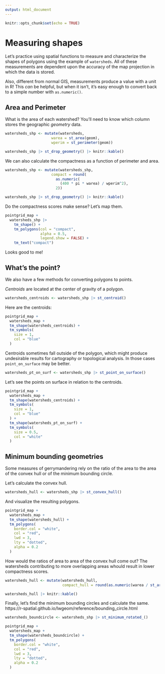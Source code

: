 ```yaml
---
output: html_document
---
```


```r
knitr::opts_chunk$set(echo = TRUE)
```

# Measuring shapes

Let's practice using spatial functions to measure and characterize the shapes of polygons using the example of `watersheds`.
All of these measurements are dependent upon the accuracy of the map projection in which the data is stored.

Also, different from normal GIS, measurements produce a value with a unit in R! 
This *can* be helpful, but when it isn't, it's easy enough to convert back to a simple number with `as.numeric()`.

## Area and Perimeter

What is the area of each watershed?
You'll need to know which column stores the geographic *geometry* data. 

```r
watersheds_shp <- mutate(watersheds, 
                     warea = st_area(geom),
                     wperim = st_perimeter(geom))

watersheds_shp |> st_drop_geometry() |> knitr::kable()
```

We can also calculate the compactness as a function of perimeter and area.

```r
watersheds_shp <- mutate(watersheds_shp, 
                     compact = round(
                       as.numeric(
                         (400 * pi * warea) / wperim^2),
                       2))

watersheds_shp |> st_drop_geometry() |> knitr::kable()
```

Do the compactness scores make sense?
Let's map them.

```r
pointgrid_map +
  watersheds_shp |> 
    tm_shape() +
    tm_polygons(col = "compact",
                alpha = 0.5,
                legend.show = FALSE) +
    tm_text("compact")
```

Looks good to me!

## What's the point?

We also have a few methods for converting polygons to points.

*Centroids* are located at the center of gravity of a polygon.

```r
watersheds_centroids <- watersheds_shp |> st_centroid()
```
Here are the centroids:

```r
pointgrid_map +
  watersheds_map +
  tm_shape(watersheds_centroids) +
  tm_symbols(
    size = 1,
    col = "blue"
  )
```

Centroids sometimes fall outside of the polygon, which might produce undesirable results for cartography or topological analysis. In those cases `point_on_surface` may be better.

```r
watersheds_pt_on_surf <- watersheds_shp |> st_point_on_surface()
```

Let's see the points on surface in relation to the centroids.

```r
pointgrid_map +
  watersheds_map +
  tm_shape(watersheds_centroids) +
  tm_symbols(
    size = 1,
    col = "blue"
  ) +
  tm_shape(watersheds_pt_on_surf) +
  tm_symbols(
    size = 0.5,
    col = "white"
  )
```

## Minimum bounding geometries

Some measures of gerrymandering rely on the ratio of the area to the area of the convex hull or of the minimum bounding circle.

Let's calculate the convex hull.

```r
watersheds_hull <- watersheds_shp |> st_convex_hull()
```

And visualize the resulting polygons.

```r
pointgrid_map +
  watersheds_map +
  tm_shape(watersheds_hull) +
  tm_polygons(
    border.col = "white",
    col = "red",
    lwd = 3,
    lty = "dotted",
    alpha = 0.2
  ) 
```

How would the ratios of area to area of the convex hull come out?
The watersheds contributing to more overlapping areas whould result in lower compactness scores.

```r
watersheds_hull <- mutate(watersheds_hull,
                          compact_hull = round(as.numeric(warea / st_area(geom)), 2))

watersheds_hull |> knitr::kable()
```

Finally, let's find the minimum bounding circles and calculate the same.
https://r-spatial.github.io/lwgeom/reference/bounding_circle.html

```r
watersheds_boundcircle <- watersheds_shp |> st_minimum_rotated_()
```



```r
pointgrid_map +
  watersheds_map +
  tm_shape(watersheds_boundcircle) +
  tm_polygons(
    border.col = "white",
    col = "red",
    lwd = 3,
    lty = "dotted",
    alpha = 0.2
  ) 
```